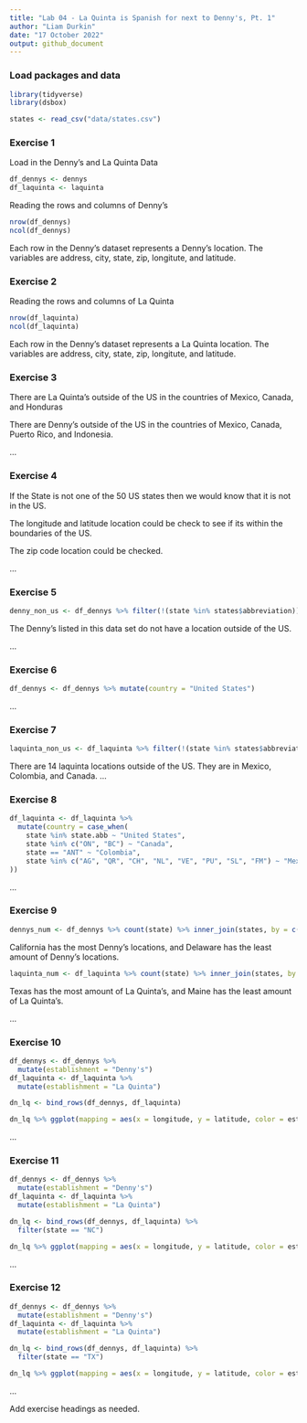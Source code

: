 ```yaml
---
title: "Lab 04 - La Quinta is Spanish for next to Denny's, Pt. 1"
author: "Liam Durkin"
date: "17 October 2022"
output: github_document
---
```


### Load packages and data

```r
library(tidyverse)
library(dsbox) 
```

```r
states <- read_csv("data/states.csv")
```

### Exercise 1

Load in the Denny's and La Quinta Data

```r
df_dennys <- dennys
df_laquinta <- laquinta
```

Reading the rows and columns of Denny's

```r
nrow(df_dennys)
ncol(df_dennys)
```

Each row in the Denny's dataset represents a Denny's location.
The variables are address, city, state, zip, longitute, and latitude.

### Exercise 2

Reading the rows and columns of La Quinta

```r
nrow(df_laquinta)
ncol(df_laquinta)
```

Each row in the Denny's dataset represents a La Quinta location.
The variables are address, city, state, zip, longitute, and latitude.

### Exercise 3

There are La Quinta's outside of the US in the countries of Mexico, Canada, and Honduras

There are Denny's outside of the US in the countries of Mexico, Canada, Puerto Rico, and Indonesia.

...

### Exercise 4

If the State is not one of the 50 US states then we would know that it is not in the US.

The longitude and latitude location could be check to see if its within the boundaries of the US.

The zip code location could be checked.

...

### Exercise 5

```r
denny_non_us <- df_dennys %>% filter(!(state %in% states$abbreviation))
```

The Denny's listed in this data set do not have a location outside of the US.

...

### Exercise 6

```r
df_dennys <- df_dennys %>% mutate(country = "United States")
```

...

### Exercise 7

```r
laquinta_non_us <- df_laquinta %>% filter(!(state %in% states$abbreviation))
```

There are 14 laquinta locations outside of the US.
They are in Mexico, Colombia, and Canada.
...

### Exercise 8

```r
df_laquinta <- df_laquinta %>% 
  mutate(country = case_when(
    state %in% state.abb ~ "United States",
    state %in% c("ON", "BC") ~ "Canada",
    state == "ANT" ~ "Colombia",
    state %in% c("AG", "QR", "CH", "NL", "VE", "PU", "SL", "FM") ~ "Mexico"
))
```

...

### Exercise 9

```r
dennys_num <- df_dennys %>% count(state) %>% inner_join(states, by = c("state" = "abbreviation"))
```

California has the most Denny's locations, and Delaware has the least amount of Denny's locations.

```r
laquinta_num <- df_laquinta %>% count(state) %>% inner_join(states, by = c("state" = "abbreviation"))
```

Texas has the most amount of La Quinta's, and Maine has the least amount of La Quinta's.

...

### Exercise 10

```r
df_dennys <- df_dennys %>%
  mutate(establishment = "Denny's")
df_laquinta <- df_laquinta %>%
  mutate(establishment = "La Quinta")

dn_lq <- bind_rows(df_dennys, df_laquinta)

dn_lq %>% ggplot(mapping = aes(x = longitude, y = latitude, color = establishment)) + geom_point()
```

...

### Exercise 11

```r
df_dennys <- df_dennys %>%
  mutate(establishment = "Denny's")
df_laquinta <- df_laquinta %>%
  mutate(establishment = "La Quinta")

dn_lq <- bind_rows(df_dennys, df_laquinta) %>%
  filter(state == "NC")

dn_lq %>% ggplot(mapping = aes(x = longitude, y = latitude, color = establishment)) + geom_point()
```

...

### Exercise 12

```r
df_dennys <- df_dennys %>%
  mutate(establishment = "Denny's")
df_laquinta <- df_laquinta %>%
  mutate(establishment = "La Quinta")

dn_lq <- bind_rows(df_dennys, df_laquinta) %>%
  filter(state == "TX")

dn_lq %>% ggplot(mapping = aes(x = longitude, y = latitude, color = establishment)) + geom_point()
```

...

Add exercise headings as needed.
